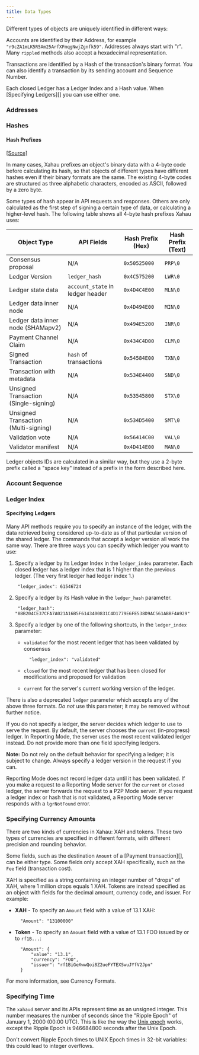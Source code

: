 ```yaml
---
title: Data Types
---
```

Different types of objects are uniquely identified in different ways:

Accounts are identified by their Address, for example `"r9cZA1mLK5R5Am25ArfXFmqgNwjZgnfk59"`. Addresses always start with "r". Many `rippled` methods also accept a hexadecimal representation.

Transactions are identified by a Hash of the transaction's binary format. You can also identify a transaction by its sending account and Sequence Number.

Each closed Ledger has a Ledger Index and a Hash value. When \[Specifying Ledgers]\[] you can use either one.

### Addresses

### Hashes

#### Hash Prefixes

[\[Source\]](https://github.com/Xahau/xahaud/blob/master/src/ripple/protocol/HashPrefix.h)

In many cases, Xahau prefixes an object's binary data with a 4-byte code before calculating its hash, so that objects of different types have different hashes even if their binary formats are the same. The existing 4-byte codes are structured as three alphabetic characters, encoded as ASCII, followed by a zero byte.

Some types of hash appear in API requests and responses. Others are only calculated as the first step of signing a certain type of data, or calculating a higher-level hash. The following table shows all 4-byte hash prefixes Xahau uses:

| Object Type                           | API Fields                       | Hash Prefix (Hex) | Hash Prefix (Text) |
| ------------------------------------- | -------------------------------- | ----------------- | ------------------ |
| Consensus proposal                    | N/A                              | `0x50525000`      | `PRP\0`            |
| Ledger Version                        | `ledger_hash`                    | `0x4C575200`      | `LWR\0`            |
| Ledger state data                     | `account_state` in ledger header | `0x4D4C4E00`      | `MLN\0`            |
| Ledger data inner node                | N/A                              | `0x4D494E00`      | `MIN\0`            |
| Ledger data inner node (SHAMapv2)     | N/A                              | `0x494E5200`      | `INR\0`            |
| Payment Channel Claim                 | N/A                              | `0x434C4D00`      | `CLM\0`            |
| Signed Transaction                    | `hash` of transactions           | `0x54584E00`      | `TXN\0`            |
| Transaction with metadata             | N/A                              | `0x534E4400`      | `SND\0`            |
| Unsigned Transaction (Single-signing) | N/A                              | `0x53545800`      | `STX\0`            |
| Unsigned Transaction (Multi-signing)  | N/A                              | `0x534D5400`      | `SMT\0`            |
| Validation vote                       | N/A                              | `0x56414C00`      | `VAL\0`            |
| Validator manifest                    | N/A                              | `0x4D414E00`      | `MAN\0`            |

Ledger objects IDs are calculated in a similar way, but they use a 2-byte prefix called a "space key" instead of a prefix in the form described here.

### Account Sequence

### Ledger Index

#### Specifying Ledgers

Many API methods require you to specify an instance of the ledger, with the data retrieved being considered up-to-date as of that particular version of the shared ledger. The commands that accept a ledger version all work the same way. There are three ways you can specify which ledger you want to use:

1.  Specify a ledger by its Ledger Index in the `ledger_index` parameter. Each closed ledger has a ledger index that is 1 higher than the previous ledger. (The very first ledger had ledger index 1.)

    ```
     "ledger_index": 61546724
    ```
2.  Specify a ledger by its Hash value in the `ledger_hash` parameter.

    ```
     "ledger_hash": "8BB204CE37CFA7A021A16B5F6143400831C4D1779E6FE538D9AC561ABBF4A929"
    ```
3. Specify a ledger by one of the following shortcuts, in the `ledger_index` parameter:
   *   `validated` for the most recent ledger that has been validated by consensus

       ```
         "ledger_index": "validated"
       ```
   * `closed` for the most recent ledger that has been closed for modifications and proposed for validation
   * `current` for the server's current working version of the ledger.

There is also a deprecated `ledger` parameter which accepts any of the above three formats. _Do not_ use this parameter; it may be removed without further notice.

If you do not specify a ledger, the server decides which ledger to use to serve the request. By default, the server chooses the `current` (in-progress) ledger. In Reporting Mode, the server uses the most recent validated ledger instead. Do not provide more than one field specifying ledgers.

**Note:** Do not rely on the default behavior for specifying a ledger; it is subject to change. Always specify a ledger version in the request if you can.

Reporting Mode does not record ledger data until it has been validated. If you make a request to a Reporting Mode server for the `current` or `closed` ledger, the server forwards the request to a P2P Mode server. If you request a ledger index or hash that is not validated, a Reporting Mode server responds with a `lgrNotFound` error.

### Specifying Currency Amounts

There are two kinds of currencies in Xahau: XAH and tokens. These two types of currencies are specified in different formats, with different precision and rounding behavior.

Some fields, such as the destination `Amount` of a \[Payment transaction]\[], can be either type. Some fields only accept XAH specifically, such as the `Fee` field (transaction cost).

XAH is specified as a string containing an integer number of "drops" of XAH, where 1 million drops equals 1 XAH. Tokens are instead specified as an object with fields for the decimal amount, currency code, and issuer. For example:

*   **XAH** - To specify an `Amount` field with a value of 13.1 XAH:

    ```
      "Amount": "13100000"
    ```
*   **Token** - To specify an `Amount` field with a value of 13.1 FOO issued by or to `rf1B...`:

    ```
      "Amount": {
          "value": "13.1",
          "currency": "FOO",
          "issuer": "rf1BiGeXwwQoi8Z2ueFYTEXSwuJYfV2Jpn"
      }
    ```

For more information, see Currency Formats.

### Specifying Time

The `xahaud` server and its APIs represent time as an unsigned integer. This number measures the number of seconds since the "Ripple Epoch" of January 1, 2000 (00:00 UTC). This is like the way the [Unix epoch](http://en.wikipedia.org/wiki/Unix_time) works, except the Ripple Epoch is 946684800 seconds after the Unix Epoch.

Don't convert Ripple Epoch times to UNIX Epoch times in 32-bit variables: this could lead to integer overflows.
